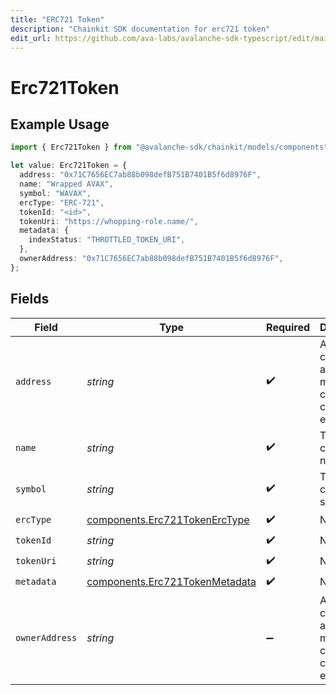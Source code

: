 ```yaml
---
title: "ERC721 Token"
description: "Chainkit SDK documentation for erc721 token"
edit_url: https://github.com/ava-labs/avalanche-sdk-typescript/edit/main/chainkit/docs/models/components/erc721token.md
---
```


# Erc721Token

## Example Usage

```typescript
import { Erc721Token } from "@avalanche-sdk/chainkit/models/components";

let value: Erc721Token = {
  address: "0x71C7656EC7ab88b098defB751B7401B5f6d8976F",
  name: "Wrapped AVAX",
  symbol: "WAVAX",
  ercType: "ERC-721",
  tokenId: "<id>",
  tokenUri: "https://whopping-role.name/",
  metadata: {
    indexStatus: "THROTTLED_TOKEN_URI",
  },
  ownerAddress: "0x71C7656EC7ab88b098defB751B7401B5f6d8976F",
};
```

## Fields

| Field                                                                            | Type                                                                             | Required                                                                         | Description                                                                      | Example                                                                          |
| -------------------------------------------------------------------------------- | -------------------------------------------------------------------------------- | -------------------------------------------------------------------------------- | -------------------------------------------------------------------------------- | -------------------------------------------------------------------------------- |
| `address`                                                                        | *string*                                                                         | :heavy_check_mark:                                                               | A wallet or contract address in mixed-case checksum encoding.                    | 0x71C7656EC7ab88b098defB751B7401B5f6d8976F                                       |
| `name`                                                                           | *string*                                                                         | :heavy_check_mark:                                                               | The contract name.                                                               | Wrapped AVAX                                                                     |
| `symbol`                                                                         | *string*                                                                         | :heavy_check_mark:                                                               | The contract symbol.                                                             | WAVAX                                                                            |
| `ercType`                                                                        | [components.Erc721TokenErcType](https://github.com/ava-labs/avalanche-sdk-typescript/blob/main/chainkit/models/components/erc721tokenerctype.md)   | :heavy_check_mark:                                                               | N/A                                                                              |                                                                                  |
| `tokenId`                                                                        | *string*                                                                         | :heavy_check_mark:                                                               | N/A                                                                              |                                                                                  |
| `tokenUri`                                                                       | *string*                                                                         | :heavy_check_mark:                                                               | N/A                                                                              |                                                                                  |
| `metadata`                                                                       | [components.Erc721TokenMetadata](https://github.com/ava-labs/avalanche-sdk-typescript/blob/main/chainkit/models/components/erc721tokenmetadata.md) | :heavy_check_mark:                                                               | N/A                                                                              |                                                                                  |
| `ownerAddress`                                                                   | *string*                                                                         | :heavy_minus_sign:                                                               | A wallet or contract address in mixed-case checksum encoding.                    | 0x71C7656EC7ab88b098defB751B7401B5f6d8976F                                       |
